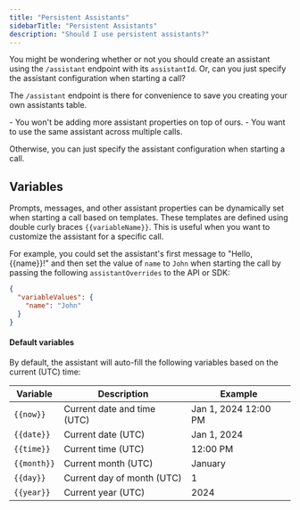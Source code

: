 ```yaml
---
title: "Persistent Assistants"
sidebarTitle: "Persistent Assistants"
description: "Should I use persistent assistants?"
---
```


You might be wondering whether or not you should create an assistant using the `/assistant` endpoint with its `assistantId`. Or, can you just specify the assistant configuration when starting a call?

The `/assistant` endpoint is there for convenience to save you creating your own assistants table.

<Accordion title="Use cases">
- You won't be adding more assistant properties on top of ours.
- You want to use the same assistant across multiple calls.
</Accordion>

Otherwise, you can just specify the assistant configuration when starting a call.

## Variables

Prompts, messages, and other assistant properties can be dynamically set when starting a call based on templates.
These templates are defined using double curly braces `{{variableName}}`.
This is useful when you want to customize the assistant for a specific call.

For example, you could set the assistant's first message to "Hello, {{name}}!" and then set the value of `name` to `John` when starting the call
by passing the following `assistantOverrides` to the API or SDK:

```json
{
  "variableValues": {
    "name": "John"
  }
}
```

#### Default variables

By default, the assistant will auto-fill the following variables based on the current (UTC) time:

| Variable    | Description                    | Example              |
| ----------- | ------------------------------ | -------------------- |
| `{{now}}`   | Current date and time (UTC)    | Jan 1, 2024 12:00 PM |
| `{{date}}`  | Current date (UTC)             | Jan 1, 2024          |
| `{{time}}`  | Current time (UTC)             | 12:00 PM             |
| `{{month}}` | Current month (UTC)            | January              |
| `{{day}}`   | Current day of month (UTC)     | 1                    |
| `{{year}}`  | Current year (UTC)             | 2024                 |
